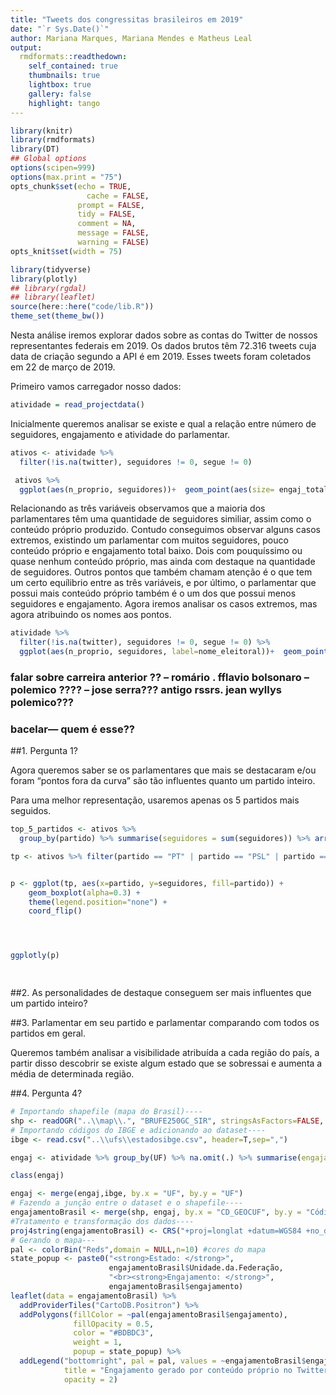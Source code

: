 ```yaml
---
title: "Tweets dos congressitas brasileiros em 2019"
date: "`r Sys.Date()`"
author: Mariana Marques, Mariana Mendes e Matheus Leal
output:
  rmdformats::readthedown:
    self_contained: true
    thumbnails: true
    lightbox: true
    gallery: false
    highlight: tango
---
```


```r
library(knitr)
library(rmdformats)
library(DT)
## Global options
options(scipen=999)
options(max.print = "75")
opts_chunk$set(echo = TRUE,
	             cache = FALSE,
               prompt = FALSE,
               tidy = FALSE,
               comment = NA,
               message = FALSE,
               warning = FALSE)
opts_knit$set(width = 75)
```

```r
library(tidyverse)
library(plotly)
## library(rgdal)
## library(leaflet)
source(here::here("code/lib.R"))
theme_set(theme_bw())
```
Nesta análise iremos explorar dados sobre as contas do Twitter de nossos representantes federais em 2019. Os dados brutos têm 72.316 tweets cuja data de criação segundo a API é em 2019. Esses tweets foram coletados em 22 de março de 2019.

Primeiro vamos carregador nosso dados:
```r
atividade = read_projectdata()
```


Inicialmente queremos analisar se existe e qual a relação entre número de seguidores, engajamento e atividade do parlamentar.

```r
ativos <- atividade %>% 
  filter(!is.na(twitter), seguidores != 0, segue != 0) 

 ativos %>%
  ggplot(aes(n_proprio, seguidores))+  geom_point(aes(size= engaj_total_proprio), alpha =.5)

```
Relacionando as três variáveis observamos que a maioria dos parlamentares têm uma quantidade de seguidores similiar, assim como o conteúdo próprio produzido. Contudo conseguimos observar alguns casos extremos, existindo um parlamentar com muitos seguidores, pouco conteúdo próprio e engajamento total baixo. Dois com pouquíssimo ou quase nenhum conteúdo próprio, mas ainda com destaque na quantidade de seguidores. Outros pontos que também chamam atenção é o que tem um certo equílibrio entre as três variáveis, e por último, o parlamentar que possui mais conteúdo próprio também é o um dos que possui menos seguidores e engajamento. 
Agora iremos analisar os casos extremos, mas agora atribuindo os nomes aos pontos. 

```r
atividade %>% 
  filter(!is.na(twitter), seguidores != 0, segue != 0) %>%
  ggplot(aes(n_proprio, seguidores, label=nome_eleitoral))+  geom_point(alpha =.5)+ geom_text(aes(label=nome_eleitoral), hjust=0, vjust=0, size = 2.5)

```

### falar sobre carreira anterior ?? -- romário . fflavio bolsonaro -- polemico ???? -- jose serra??? antigo rssrs. jean wyllys polemico??? 
### bacelar--- quem é esse??



##1. Pergunta 1?

Agora queremos saber se os parlamentares que mais se destacaram e/ou foram “pontos fora da curva” são tão influentes quanto um partido inteiro.


Para uma melhor representação, usaremos apenas os 5 partidos mais seguidos.

```r

top_5_partidos <- ativos %>%
  group_by(partido) %>% summarise(seguidores = sum(seguidores)) %>% arrange(-seguidores) %>% slice(1:5) 

tp <- ativos %>% filter(partido == "PT" | partido == "PSL" | partido == "PSOL" | partido == "PODE" | partido == "PSDB")


p <- ggplot(tp, aes(x=partido, y=seguidores, fill=partido)) + 
    geom_boxplot(alpha=0.3) +
    theme(legend.position="none") +
    coord_flip()




ggplotly(p)

  
```


##2. As personalidades de destaque conseguem ser mais influentes que um partido inteiro? 

##3. Parlamentar em seu partido e parlamentar comparando com todos os partidos em geral.

Queremos também analisar a visibilidade atribuída a cada região do país, a partir disso descobrir se existe algum estado que se sobressai e aumenta a média de determinada região. 

##4. Pergunta 4?

```r
# Importando shapefile (mapa do Brasil)----
shp <- readOGR("..\\map\\.", "BRUFE250GC_SIR", stringsAsFactors=FALSE, encoding="UTF-8")
# Importando códigos do IBGE e adicionando ao dataset----
ibge <- read.csv("..\\ufs\\estadosibge.csv", header=T,sep=",")

engaj <- atividade %>% group_by(UF) %>% na.omit(.) %>% summarise(engajamento = median(engaj_total_proprio))

class(engaj)

engaj <- merge(engaj,ibge, by.x = "UF", by.y = "UF")
# Fazendo a junção entre o dataset e o shapefile----
engajamentoBrasil <- merge(shp, engaj, by.x = "CD_GEOCUF", by.y = "Código.UF")
#Tratamento e transformação dos dados----
proj4string(engajamentoBrasil) <- CRS("+proj=longlat +datum=WGS84 +no_defs") #adicionando coordenadas geográficas
# Gerando o mapa---
pal <- colorBin("Reds",domain = NULL,n=10) #cores do mapa
state_popup <- paste0("<strong>Estado: </strong>", 
                      engajamentoBrasil$Unidade.da.Federação, 
                      "<br><strong>Engajamento: </strong>", 
                      engajamentoBrasil$engajamento)
leaflet(data = engajamentoBrasil) %>%
  addProviderTiles("CartoDB.Positron") %>%
  addPolygons(fillColor = ~pal(engajamentoBrasil$engajamento), 
              fillOpacity = 0.5, 
              color = "#BDBDC3", 
              weight = 1, 
              popup = state_popup) %>%
  addLegend("bottomright", pal = pal, values = ~engajamentoBrasil$engajamento,
            title = "Engajamento gerado por conteúdo próprio no Twitter",
            opacity = 2)
```

